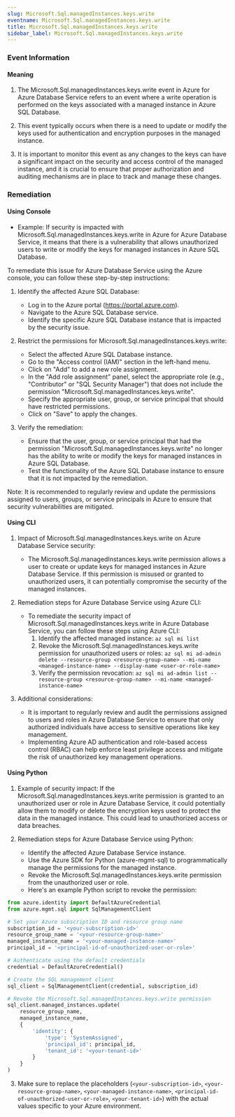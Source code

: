 ```yaml
--- 
slug: Microsoft.Sql.managedInstances.keys.write
eventname: Microsoft.Sql.managedInstances.keys.write
title: Microsoft.Sql.managedInstances.keys.write
sidebar_label: Microsoft.Sql.managedInstances.keys.write
---
```

                       
### Event Information

#### Meaning

1. The Microsoft.Sql.managedInstances.keys.write event in Azure for Azure Database Service refers to an event where a write operation is performed on the keys associated with a managed instance in Azure SQL Database.

2. This event typically occurs when there is a need to update or modify the keys used for authentication and encryption purposes in the managed instance.

3. It is important to monitor this event as any changes to the keys can have a significant impact on the security and access control of the managed instance, and it is crucial to ensure that proper authorization and auditing mechanisms are in place to track and manage these changes.

### Remediation

#### Using Console

- Example: If security is impacted with Microsoft.Sql.managedInstances.keys.write in Azure for Azure Database Service, it means that there is a vulnerability that allows unauthorized users to write or modify the keys for managed instances in Azure SQL Database.

To remediate this issue for Azure Database Service using the Azure console, you can follow these step-by-step instructions:

1. Identify the affected Azure SQL Database: 
   - Log in to the Azure portal (https://portal.azure.com).
   - Navigate to the Azure SQL Database service.
   - Identify the specific Azure SQL Database instance that is impacted by the security issue.

2. Restrict the permissions for Microsoft.Sql.managedInstances.keys.write:
   - Select the affected Azure SQL Database instance.
   - Go to the "Access control (IAM)" section in the left-hand menu.
   - Click on "Add" to add a new role assignment.
   - In the "Add role assignment" panel, select the appropriate role (e.g., "Contributor" or "SQL Security Manager") that does not include the permission "Microsoft.Sql.managedInstances.keys.write".
   - Specify the appropriate user, group, or service principal that should have restricted permissions.
   - Click on "Save" to apply the changes.

3. Verify the remediation:
   - Ensure that the user, group, or service principal that had the permission "Microsoft.Sql.managedInstances.keys.write" no longer has the ability to write or modify the keys for managed instances in Azure SQL Database.
   - Test the functionality of the Azure SQL Database instance to ensure that it is not impacted by the remediation.

Note: It is recommended to regularly review and update the permissions assigned to users, groups, or service principals in Azure to ensure that security vulnerabilities are mitigated.

#### Using CLI

1. Impact of Microsoft.Sql.managedInstances.keys.write on Azure Database Service security:
   - The Microsoft.Sql.managedInstances.keys.write permission allows a user to create or update keys for managed instances in Azure Database Service. If this permission is misused or granted to unauthorized users, it can potentially compromise the security of the managed instances.

2. Remediation steps for Azure Database Service using Azure CLI:
   - To remediate the security impact of Microsoft.Sql.managedInstances.keys.write in Azure Database Service, you can follow these steps using Azure CLI:
     1. Identify the affected managed instance: `az sql mi list`
     2. Revoke the Microsoft.Sql.managedInstances.keys.write permission for unauthorized users or roles: `az sql mi ad-admin delete --resource-group <resource-group-name> --mi-name <managed-instance-name> --display-name <user-or-role-name>`
     3. Verify the permission revocation: `az sql mi ad-admin list --resource-group <resource-group-name> --mi-name <managed-instance-name>`

3. Additional considerations:
   - It is important to regularly review and audit the permissions assigned to users and roles in Azure Database Service to ensure that only authorized individuals have access to sensitive operations like key management.
   - Implementing Azure AD authentication and role-based access control (RBAC) can help enforce least privilege access and mitigate the risk of unauthorized key management operations.

#### Using Python

1. Example of security impact: If the Microsoft.Sql.managedInstances.keys.write permission is granted to an unauthorized user or role in Azure Database Service, it could potentially allow them to modify or delete the encryption keys used to protect the data in the managed instance. This could lead to unauthorized access or data breaches.

2. Remediation steps for Azure Database Service using Python:
   - Identify the affected Azure Database Service instance.
   - Use the Azure SDK for Python (azure-mgmt-sql) to programmatically manage the permissions for the managed instance.
   - Revoke the Microsoft.Sql.managedInstances.keys.write permission from the unauthorized user or role.
   - Here's an example Python script to revoke the permission:

```python
from azure.identity import DefaultAzureCredential
from azure.mgmt.sql import SqlManagementClient

# Set your Azure subscription ID and resource group name
subscription_id = '<your-subscription-id>'
resource_group_name = '<your-resource-group-name>'
managed_instance_name = '<your-managed-instance-name>'
principal_id = '<principal-id-of-unauthorized-user-or-role>'

# Authenticate using the default credentials
credential = DefaultAzureCredential()

# Create the SQL management client
sql_client = SqlManagementClient(credential, subscription_id)

# Revoke the Microsoft.Sql.managedInstances.keys.write permission
sql_client.managed_instances.update(
    resource_group_name,
    managed_instance_name,
    {
        'identity': {
            'type': 'SystemAssigned',
            'principal_id': principal_id,
            'tenant_id': '<your-tenant-id>'
        }
    }
)
```

3. Make sure to replace the placeholders (`<your-subscription-id>`, `<your-resource-group-name>`, `<your-managed-instance-name>`, `<principal-id-of-unauthorized-user-or-role>`, `<your-tenant-id>`) with the actual values specific to your Azure environment.


 